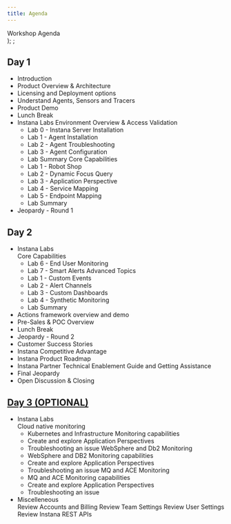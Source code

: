 ```yaml
---
title: Agenda
---
```

  <span>
    Workshop Agenda <br />
  </span>
);
;

##  Day 1
- Introduction 
- Product Overview & Architecture
- Licensing and Deployment options
- Understand Agents, Sensors and Tracers
- Product Demo
- Lunch Break 
- Instana Labs
   Environment Overview & Access Validation 
   - Lab 0 - Instana Server Installation 
   - Lab 1 - Agent Installation
   - Lab 2 - Agent Troubleshooting
   - Lab 3 - Agent Configuration
   - Lab Summary
   Core Capabilities
   - Lab 1 - Robot Shop
   - Lab 2 - Dynamic Focus Query
   - Lab 3 - Application Perspective 
   - Lab 4 - Service Mapping
   - Lab 5 - Endpoint Mapping
   - Lab Summary
- Jeopardy - Round 1

##  Day 2
- Instana Labs   
   Core Capabilities
   - Lab 6 - End User Monitoring
   - Lab 7 - Smart Alerts
  Advanced Topics
   - Lab 1 - Custom Events
   - Lab 2 - Alert Channels
   - Lab 3 - Custom Dashboards
   - Lab 4 - Synthetic Monitoring
   - Lab Summary   
- Actions framework overview and demo   
- Pre-Sales & POC Overview
- Lunch Break
- Jeopardy - Round 2
- Customer Success Stories
- Instana Competitive Advantage
- Instana Product Roadmap 
- Instana Partner Technical Enablement Guide and Getting Assistance
- Final Jeopardy
- Open Discussion & Closing 

##  [Day 3 (OPTIONAL)](https://ibm.github.io/aiops-pot/docs/category/instana-pot)
- Instana Labs   
   Cloud native monitoring	
   - Kubernetes and Infrastructure Monitoring capabilities
   - Create and explore Application Perspectives 
   - Troubleshooting an issue
   WebSphere and Db2 Monitoring	
   - WebSphere and DB2 Monitoring capabilities
   - Create and explore Application Perspectives 
   - Troubleshooting an issue
   MQ and ACE Monitoring	
   - MQ and ACE Monitoring capabilities
   - Create and explore Application Perspectives 
   - Troubleshooting an issue
- Miscelleneous 	
    Review Accounts and Billing
    Review Team Settings
    Review User Settings
    Review Instana REST APIs
